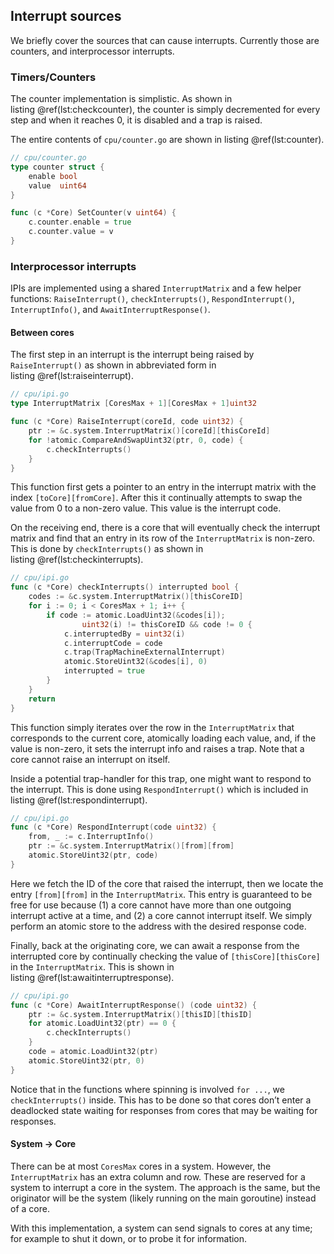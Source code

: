 ## Interrupt sources

We briefly cover the sources that can cause interrupts.
Currently those are counters, and interprocessor interrupts.

### Timers/Counters

The counter implementation is simplistic.
As shown in listing\ \@ref(lst:checkcounter), the counter is simply decremented for every step and when it reaches 0, it is disabled and a trap is raised.

The entire contents of `cpu/counter.go` are shown in listing\ \@ref(lst:counter).

```.go
// cpu/counter.go
type counter struct {
	enable bool
	value  uint64
}

func (c *Core) SetCounter(v uint64) {
	c.counter.enable = true
	c.counter.value = v
}
```

### Interprocessor interrupts {#impl:ipi}

IPIs are implemented using a shared `InterruptMatrix` and a few helper functions: `RaiseInterrupt()`, `checkInterrupts()`, `RespondInterrupt()`, `InterruptInfo()`, and `AwaitInterruptResponse()`.

#### Between cores

The first step in an interrupt is the interrupt being raised by `RaiseInterrupt()` as shown in abbreviated form in listing\ \@ref(lst:raiseinterrupt).

```.go
// cpu/ipi.go
type InterruptMatrix [CoresMax + 1][CoresMax + 1]uint32

func (c *Core) RaiseInterrupt(coreId, code uint32) {
    ptr := &c.system.InterruptMatrix()[coreId][thisCoreId]
    for !atomic.CompareAndSwapUint32(ptr, 0, code) {
        c.checkInterrupts()
    }
}
```

This function first gets a pointer to an entry in the interrupt matrix with the index `[toCore][fromCore]`.
After this it continually attempts to swap the value from 0 to a non-zero value.
This value is the interrupt code.

On the receiving end, there is a core that will eventually check the interrupt matrix and find that an entry in its row of the `InterruptMatrix` is non-zero.
This is done by `checkInterrupts()` as shown in listing\ \@ref(lst:checkinterrupts).

```.go
// cpu/ipi.go
func (c *Core) checkInterrupts() interrupted bool {
    codes := &c.system.InterruptMatrix()[thisCoreID]
    for i := 0; i < CoresMax + 1; i++ {
        if code := atomic.LoadUint32(&codes[i]);
                uint32(i) != thisCoreID && code != 0 {
            c.interruptedBy = uint32(i)
            c.interruptCode = code
            c.trap(TrapMachineExternalInterrupt)
            atomic.StoreUint32(&codes[i], 0)
            interrupted = true
        }
    }
    return
}
```

This function simply iterates over the row in the `InterruptMatrix` that corresponds to the current core, atomically loading each value, and, if the value is non-zero, it sets the interrupt info and raises a trap.
Note that a core cannot raise an interrupt on itself.

Inside a potential trap-handler for this trap, one might want to respond to the interrupt.
This is done using `RespondInterrupt()` which is included in listing\ \@ref(lst:respondinterrupt).

```.go
// cpu/ipi.go
func (c *Core) RespondInterrupt(code uint32) {
    from, _ := c.InterruptInfo()
    ptr := &c.system.InterruptMatrix()[from][from]
    atomic.StoreUint32(ptr, code)
}
```

Here we fetch the ID of the core that raised the interrupt, then we locate the entry `[from][from]` in the `InterruptMatrix`.
This entry is guaranteed to be free for use because (1) a core cannot have more than one outgoing interrupt active at a time, and (2) a core cannot interrupt itself.
We simply perform an atomic store to the address with the desired response code.

Finally, back at the originating core, we can await a response from the interrupted core by continually checking the value of `[thisCore][thisCore]` in the `InterruptMatrix`.
This is shown in listing\ \@ref(lst:awaitinterruptresponse).

```.go
// cpu/ipi.go
func (c *Core) AwaitInterruptResponse() (code uint32) {
    ptr := &c.system.InterruptMatrix()[thisID][thisID]
    for atomic.LoadUint32(ptr) == 0 {
        c.checkInterrupts()
    }
    code = atomic.LoadUint32(ptr)
    atomic.StoreUint32(ptr, 0)
}
```

Notice that in the functions where spinning is involved `for ...`, we `checkInterrupts()` inside.
This has to be done so that cores don't enter a deadlocked state waiting for responses from cores that may be waiting for responses.

#### System → Core

There can be at most `CoresMax` cores in a system.
However, the `InterruptMatrix` has an extra column and row.
These are reserved for a system to interrupt a core in the system.
The approach is the same, but the originator will be the system (likely running on the main goroutine) instead of a core.

With this implementation, a system can send signals to cores at any time; for example to shut it down, or to probe it for information.
